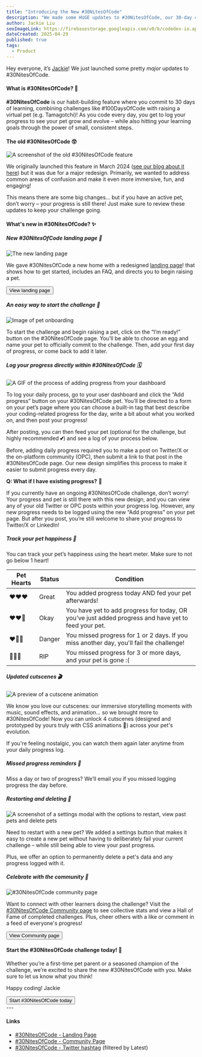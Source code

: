 ```yaml
---
title: "Introducing the New #30NitesOfCode"
description: "We made some HUGE updates to #30NitesOfCode, our 30-day challenge of learning and building! Take a look at what's new~ 🐣"
author: Jackie Liu
seoImageLink: https://firebasestorage.googleapis.com/v0/b/codedex-io.appspot.com/o/blogs%2F30-nites-of-code-revamp-2025%2Fbanner.png?alt=media&token=d40b1650-e9c3-4762-af21-d41cf19c7607
dateCreated: 2025-04-29
published: true
tags:
  - Product
---
```


Hey everyone, it’s [Jackie](https://www.codedex.io/@jackieisonline)! We just launched some pretty *major* updates to #30NitesOfCode.

#### What is #30NitesOfCode? 🐣

**#30NitesOfCode** is our habit-building feature where you commit to 30 days of learning, combining challenges like #100DaysOfCode with raising a virtual pet (e.g. Tamagotchi)! As you code every day, you get to log your progress to see your pet grow and evolve – while also hitting your learning goals through the power of small, consistent steps.

#### The old #30NitesOfCode 😲

![A screenshot of the old #30NitesOfCode feature](https://imgur.com/oUoVbtj.gif)

We originally launched this feature in March 2024 ([see our blog about it here](https://www.codedex.io/blog/30-nites-of-code)) but it was due for a major redesign. Primarily, we wanted to address common areas of confusion and make it even more immersive, fun, and engaging!

This means there are some big changes… but if you have an active pet, don’t worry – your progress is still there! Just make sure to review these updates to keep your challenge going.

#### What's new in #30NitesOfCode? ✨

##### New #30NitesOfCode landing page 🎉

![The new landing page](https://i.imgur.com/Kst8rik.gif)

We gave #30NitesOfCode a new home with a redesigned [landing page](https://www.codedex.io/30-nites-of-code)! that shows how to get started, includes an FAQ, and directs you to begin raising a pet.

<div style={{ display: "flex", justifyContent: "center", marginBottom: "1.2rem", transform: "scale(.9)" }}>
  <a href="https://www.codedex.io/30-nites-of-code" style={{ all: "unset" }} target="_blank" and rel="noopener noreferrer"><Button variant="yellow">View landing page</Button></a>
</div>

##### An easy way to start the challenge 🥚

![Image of pet onboarding](https://i.imgur.com/sgcaHqH.gif)

To start the challenge and begin raising a pet, click on the “I’m ready!” button on the #30NitesOfCode page. You’ll be able to choose an egg and name your pet to officially commit to the challenge. Then, add your first day of progress, or come back to add it later.

##### Log your progress directly within #30NitesOfCode 🗓️

![A GIF of the process of adding progress from your dashboard](https://i.imgur.com/jYzZnrc.gif)

To log your daily process, go to your user dashboard and click the “Add progress” button on your #30NitesOfCode pet. You’ll be directed to a form on your pet’s page where you can choose a built-in tag that best describe your coding-related progress for the day, write a bit about what you worked on, and then post your progress!

After posting, you can then feed your pet (optional for the challenge, but highly recommended 💕) and see a log of your process below.

Before, adding daily progress required you to make a post on Twitter/X or the on-platform community (OPC), *then* submit a link to that post in the #30NitesOfCode page. Our new design simplifies this process to make it easier to submit progress every day.

**Q: What if I have existing progress?** 🤔

If you currently have an ongoing #30NitesOfCode challenge, don’t worry! Your progress and pet is still there with this new design, and you can view any of your old Twitter or OPC posts within your progress log. However, any new progress needs to be logged using the new “Add progress” on your pet page. But after you post, you’re still welcome to share your progress to Twitter/X or LinkedIn!

##### Track your pet happiness 🥰

You can track your pet’s happiness using the heart meter. Make sure to not go below 1 heart!

| Pet Hearts  | Status | Condition |
| -------- | ------- | --------- |
| ❤️❤️❤️ | Great   | You added progress today AND fed your pet afterwards! |
| ❤️❤️🤍   | Okay    | You have yet to add progress for today, OR you’ve just added progress and have yet to feed your pet. |
| ❤️🤍🤍   | Danger | You missed progress for 1 or 2 days. If you miss another day, you'll fail the challenge! |
| 🤍🤍🤍   | RIP     | You missed progress for 3 or more days, and your pet is gone :(  |

##### Updated cutscenes 🎬

![A preview of a cutscene animation](https://i.imgur.com/KByw2nO.gif)

We know you love our cutscenes: our immersive storytelling moments with music, sound effects, and animation… so we brought more to #30NitesOfCode! Now you can unlock 4 cutscenes (designed and prototyped by yours truly with CSS animations 👀) across your pet's evolution. 

If you're feeling nostalgic, you can watch them again later anytime from your daily progress log.

##### Missed progress reminders 🚨

Miss a day or two of progress? We’ll email you if you missed logging progress the day before.

##### Restarting and deleting 🔄

![A screenshot of a settings modal with the options to restart, view past pets and delete pets](https://i.imgur.com/K2eljgN.png)

Need to restart with a new pet? We added a settings button that makes it easy to create a new pet without having to deliberately fail your current challenge – while still being able to view your past progress.

Plus, we offer an option to permanently delete a pet's data and any progress logged with it.

##### Celebrate with the community 🫶

![#30NitesOfCode community page](https://i.imgur.com/U8F5Xvx.png)

Want to connect with other learners doing the challenge? Visit the [#30NitesOfCode Community page](https://www.codedex.io/community/30-nites-of-code) to see collective stats and view a Hall of Fame of completed challenges. Plus, cheer others with a like or comment in a feed of everyone's progress!

<div style={{ display: "flex", justifyContent: "center", marginBottom: "1.2rem", transform: "scale(.9)" }}>
  <a href="https://www.codedex.io/community/30-nites-of-code" style={{ all: "unset" }} target="_blank" and rel="noopener noreferrer"><Button variant="yellow">View Community page</Button></a>
</div>

#### Start the #30NitesOfCode challenge today! 🫡

Whether you’re a first-time pet parent or a seasoned champion of the challenge, we’re excited to share the new #30NitesOfCode with you. Make sure to let us know what you think!

Happy coding!
Jackie

<div style={{ display: "flex", justifyContent: "center", marginBottom: "1.2rem", transform: "scale(.9)" }}>
  <a href="https://www.codedex.io/30-nites-of-code" style={{ all: "unset" }} target="_blank" and rel="noopener noreferrer"><Button variant="yellow">Start #30NitesOfCode today</Button></a>
</div>
---

#### Links

- [#30NitesOfCode - Landing Page](https://www.codedex.io/30-nites-of-code)
- [#30NitesOfCode - Community Page](https://www.codedex.io/community/30-nites-of-code)
- [#30NitesOfCode - Twitter hashtag](https://twitter.com/hashtag/30NitesOfCode?src=hashtag_click&f=live) (filtered by Latest)
